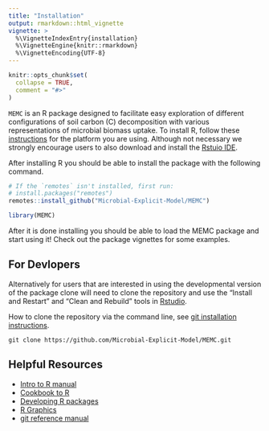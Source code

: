 ```yaml
---
title: "Installation"
output: rmarkdown::html_vignette
vignette: >
  %\VignetteIndexEntry{installation}
  %\VignetteEngine{knitr::rmarkdown}
  %\VignetteEncoding{UTF-8}
---
```


```r
knitr::opts_chunk$set(
  collapse = TRUE,
  comment = "#>"
)
```

`MEMC` is an R package designed to facilitate easy exploration of different configurations of soil carbon (C) decomposition with various representations of microbial biomass uptake. To install R, follow these [instructions](https://cloud.r-project.org/) for the platform you are using. Although not necessary we strongly encourage users to also download and install the [Rstuio IDE](https://www.rstudio.com/products/rstudio/download/). 


After installing R you should be able to install the package with the following command. 

```r
# If the `remotes` isn't installed, first run:
# install.packages("remotes")
remotes::install_github("Microbial-Explicit-Model/MEMC")
```

```r
library(MEMC)
```

After it is done installing you should be able to load the MEMC package and start using it! Check out the package vignettes for some examples.  


## For Devlopers 

Alternatively for users that are interested in using the developmental version of the package clone will need to clone the repository and use the “Install and Restart” and “Clean and Rebuild” tools in [Rstudio](https://support.rstudio.com/hc/en-us/articles/200486508-Building-Testing-and-Distributing-Packages).  


How to clone the repository via the command line, see [git installation instructions](https://git-scm.com/book/en/v2/Getting-Started-Installing-Git). 

```
git clone https://github.com/Microbial-Explicit-Model/MEMC.git

```


## Helpful Resources 

* [Intro to R manual](https://cran.r-project.org/doc/manuals/r-release/R-intro.pdf)
* [Cookbook to R](http://www.cookbook-r.com/)
* [Developing R packages](https://r-pkgs.org/)
* [R Graphics](https://r-graphics.org/)
* [git reference manual](https://git-scm.com/docs)



